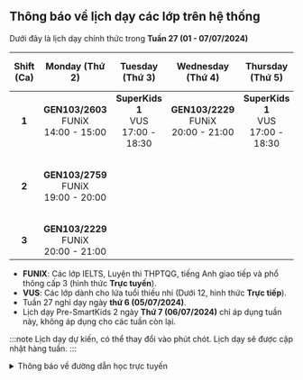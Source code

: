 ## Thông báo về lịch dạy các lớp trên hệ thống

Dưới đây là lịch dạy chính thức trong **Tuần 27 (01 - 07/07/2024)**

| **Shift (Ca)** |             **Monday (Thứ 2)**               |            **Tuesday (Thứ 3)**             |            **Wednesday (Thứ 4)**             |           **Thursday (Thứ 5)**             |           **Saturday (Thứ 7)**                 |            **Sunday (Chủ nhật)**           |
|:--------------:|:--------------------------------------------:|:------------------------------------------:|:--------------------------------------------:|:------------------------------------------:|:----------------------------------------------:|:------------------------------------------:|
|      **1**     | **GEN103/2603** <br/>FUNiX<br/>14:00 - 15:00 | **SuperKids 1** <br/>VUS<br/>17:00 - 18:30 | **GEN103/2229** <br/>FUNiX<br/>20:00 - 21:00 | **SuperKids 1** <br/>VUS<br/>17:00 - 18:30 |   **SuperKids 1** <br/>VUS<br/>07:45 - 09:15   | **SuperKids 1** <br/>VUS<br/>07:45 - 09:15 |
|      **2**     | **GEN103/2759** <br/>FUNiX<br/>19:00 - 20:00 |                                            |                                              |                                            | **Pre-SmartKids 2** <br/>VUS<br/>16:40 - 18:10 |                                            |
|      **3**     | **GEN103/2229** <br/>FUNiX<br/>20:00 - 21:00 |                                            |                                              |                                            |                                                |                                            |

- **FUNIX**: Các lớp IELTS, Luyện thi THPTQG, tiếng Anh giao tiếp và phổ thông cấp 3 (hình thức **Trực tuyến**).
- **VUS**: Các lớp dành cho lứa tuổi thiếu nhi (Dưới 12, hình thức **Trực tiếp**).
- Tuần 27 nghỉ dạy ngày **thứ 6 (05/07/2024)**.
- Lịch dạy Pre-SmartKids 2 ngày **Thứ 7 (06/07/2024)** chỉ áp dụng tuần này, không áp dụng cho các tuần còn lại.

:::note
Lịch dạy dự kiến, có thể thay đổi vào phút chót. Lịch dạy sẽ được cập nhật hàng tuần.
:::

<details>
<summary>Thông báo về đường dẫn học trực tuyến</summary>
<div>

**_Việc học trực tuyến sẽ được thực hiện qua hạ tầng online. Đường dẫn sẽ được cung cấp trong quá trình học. Người học
cũng có thể theo dõi các video bài giảng qua YouTube ở hai đường dẫn phía dưới._**

**_Trân trọng cảm ơn._**

</div>
</details>
